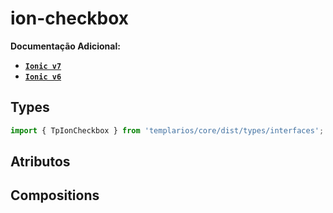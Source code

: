 
<Meta of={checkboxStories} />

# ion-checkbox

**Documentação Adicional:**

- **[`Ionic v7`](https://ionicframework.com/docs/api/checkbox)**
- **[`Ionic v6`](https://ionicframework.com/docs/v6/api/checkbox)**

## Types

```ts
import { TpIonCheckbox } from 'templarios/core/dist/types/interfaces';
```

## Atributos

<Canvas of={checkboxStories.Default} />
<Controls of={checkboxStories.Default} />

## Compositions

<Canvas of={checkboxTextStories.Label} />
<Controls of={checkboxTextStories.Label} />
